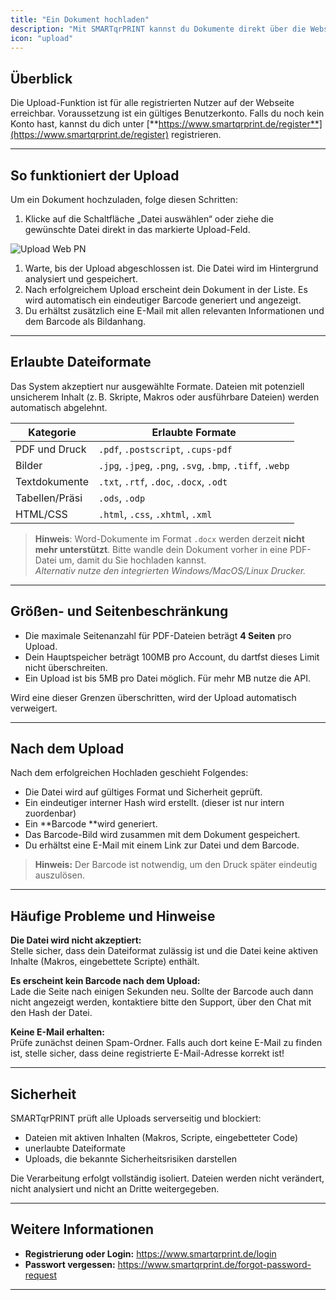 ```yaml
---
title: "Ein Dokument hochladen"
description: "Mit SMARTqrPRINT kannst du Dokumente direkt über die Webseite hochladen und später bequem am Standort drucken. Diese Anleitung erklärt dir den genauen Ablauf, empfohlene Formate und häufige Fehlerquellen."
icon: "upload"
---
```


## Überblick

Die Upload-Funktion ist für alle registrierten Nutzer auf der Webseite erreichbar. Voraussetzung ist ein gültiges Benutzerkonto. Falls du noch kein Konto hast, kannst du dich unter [**https://www.smartqrprint.de/register**](https://www.smartqrprint.de/register) registrieren.

---

## So funktioniert der Upload

Um ein Dokument hochzuladen, folge diesen Schritten:

1. Klicke auf die Schaltfläche „Datei auswählen“ oder ziehe die gewünschte Datei direkt in das markierte Upload-Feld.

<img
  src="/images/upload-web.PNG"
  alt="Upload Web PN"
  title="Upload Webschaltfläche"
  className="mx-auto"
/>

1. Warte, bis der Upload abgeschlossen ist. Die Datei wird im Hintergrund analysiert und gespeichert.
2. Nach erfolgreichem Upload erscheint dein Dokument in der Liste. Es wird automatisch ein eindeutiger Barcode generiert und angezeigt.
3. Du erhältst zusätzlich eine E-Mail mit allen relevanten Informationen und dem Barcode als Bildanhang.

---

## Erlaubte Dateiformate

Das System akzeptiert nur ausgewählte Formate. Dateien mit potenziell unsicherem Inhalt (z. B. Skripte, Makros oder ausführbare Dateien) werden automatisch abgelehnt.

| Kategorie      | Erlaubte Formate                                          |
| -------------- | --------------------------------------------------------- |
| PDF und Druck  | `.pdf`, `.postscript`, `.cups-pdf`                        |
| Bilder         | `.jpg`, `.jpeg`, `.png`, `.svg`, `.bmp`, `.tiff`, `.webp` |
| Textdokumente  | `.txt`, `.rtf`, `.doc`, `.docx`, `.odt`                   |
| Tabellen/Präsi | `.ods`, `.odp`                                            |
| HTML/CSS       | `.html`, `.css`, `.xhtml`, `.xml`                         |

> **Hinweis**: Word-Dokumente im Format `.docx` werden derzeit **nicht mehr unterstützt**. Bitte wandle dein Dokument vorher in eine PDF-Datei um, damit du Sie hochladen kannst. \
> _Alternativ nutze den integrierten Windows/MacOS/Linux Drucker._

---

## Größen- und Seitenbeschränkung

- Die maximale Seitenanzahl für PDF-Dateien beträgt **4 Seiten** pro Upload.
- Dein Hauptspeicher beträgt  100MB pro Account, du dartfst dieses Limit nicht überschreiten.
- Ein Upload ist bis 5MB pro Datei möglich. Für mehr MB nutze die API.

Wird eine dieser Grenzen überschritten, wird der Upload automatisch verweigert.

---

## Nach dem Upload

Nach dem erfolgreichen Hochladen geschieht Folgendes:

- Die Datei wird auf gültiges Format und Sicherheit geprüft.
- Ein eindeutiger interner Hash wird erstellt. (dieser ist nur intern zuordenbar)
- Ein \*\*Barcode \*\*wird generiert.
- Das Barcode-Bild wird zusammen mit dem Dokument gespeichert.
- Du erhältst eine E-Mail mit einem Link zur Datei und dem Barcode.

> **Hinweis:** Der Barcode ist notwendig, um den Druck später eindeutig auszulösen.

---

## Häufige Probleme und Hinweise

**Die Datei wird nicht akzeptiert:**\
Stelle sicher, dass dein Dateiformat zulässig ist und die Datei keine aktiven Inhalte (Makros, eingebettete Scripte) enthält.

**Es erscheint kein Barcode nach dem Upload:**\
Lade die Seite nach einigen Sekunden neu. Sollte der Barcode auch dann nicht angezeigt werden, kontaktiere bitte den Support, über den Chat mit den Hash der Datei.

**Keine E-Mail erhalten:**\
Prüfe zunächst deinen Spam-Ordner. Falls auch dort keine E-Mail zu finden ist, stelle sicher, dass deine registrierte E-Mail-Adresse korrekt ist\!

---

## Sicherheit

SMARTqrPRINT prüft alle Uploads serverseitig und blockiert:

- Dateien mit aktiven Inhalten (Makros, Scripte, eingebetteter Code)
- unerlaubte Dateiformate
- Uploads, die bekannte Sicherheitsrisiken darstellen

Die Verarbeitung erfolgt vollständig isoliert. Dateien werden nicht verändert, nicht analysiert und nicht an Dritte weitergegeben.

---

## Weitere Informationen

- **Registrierung oder Login:** https://www.smartqrprint.de/login
- **Passwort vergessen:** https://www.smartqrprint.de/forgot-password-request

---